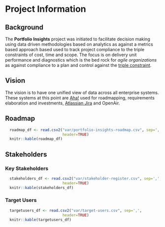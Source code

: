 # Project Information

## Background

The **Portfolio Insights** project was initiated to facilitate decision making using data driven methodologies based on analytics as against a metrics based approach based used to track project compliance to the triple constraints of cost, time and scope. The focus is on delivery unit performance and diagnostics which is the bed rock for _agile organizations_ as against compliance to a plan and control against the [triple constraint](https://www.pmi.org/learning/library/triple-constraint-erroneous-useless-value-8024).

## Vision

The vision is to have one unified view of data across all enterprise systems. These systems at this point are [Aha!](https://www.aha.io/) used for roadmapping, requirements elaboration and investments, [Atlassian Jira](https://www.atlassian.com/software/jira) and OpenAir. 

## Roadmap

```r
  roadmap_df <- read.csv2("var/portfolio-insights-roadmap.csv", sep=',',
                          header=TRUE)
  knitr::kable(roadmap_df)
```

## Stakeholders


### Key Stakeholders

```r
  stakeholders_df <- read.csv2("var/stakeholder-register.csv", sep=',',
                          header=TRUE)
  knitr::kable(stakeholders_df)
```

### Target Users


```r
  targetusers_df <- read.csv2("var/target-users.csv", sep=',',
                          header=TRUE)
  knitr::kable(targetusers_df)
```
